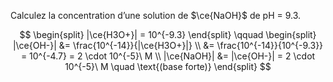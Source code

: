 ::: {.Exercise data-latex=""}

Calculez la concentration d'une solution de $\ce{NaOH}$ de pH = 9.3.
\vspace{\stretch{1}}

:::

::: {.Answer data-latex=""}

$$
\begin{split}
|\ce{H3O+}| = 10^{-9.3}
\end{split}
\qquad
\begin{split}
|\ce{OH-}| &= \frac{10^{-14}}{|\ce{H3O+}|} \\
  &= \frac{10^{-14}}{10^{-9.3}} = 10^{-4.7} = 2 \cdot 10^{-5}\ M \\
|\ce{NaOH}| &= |\ce{OH-}| = 2 \cdot 10^{-5}\ M \quad \text{(base forte)}
\end{split}
$$

:::
